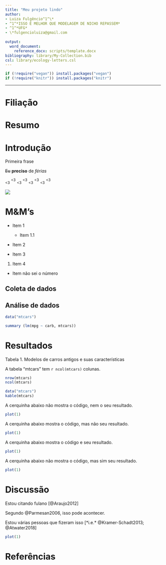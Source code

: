 ```yaml
---
title: "Meu projeto lindo"
author:
- Luiza Fulgêncio^1^\*
- ^1^*ISSO É MELHOR QUE MODELAGEM DE NICHO REPASSEM*
- ^1^*UFG*
- \*fulgencioluiza@gmail.com
 
output: 
  word_document: 
    reference_docx: scripts/template.docx
bibliography: library/My-Collection.bib
csl: library/ecology-letters.csl
---
```

```r
if (!require("vegan")) install.packages("vegan")
if (!require("knitr")) install.packages("knitr")

```

---
# Filiação

# Resumo

# Introdução

Primeira frase

~~Eu~~ **preciso** de *férias*

~<3~ ^<3^ ~<3~ ^<3^ ~<3~ ^<3^ ~<3~ ^<3^

![](figuras/meu-plot.png)

# M&M's

- Item 1
  - Item 1.1

- Item 2

+ Item 3

1. Item 4
  - Item não sei o número

## Coleta de dados

## Análise de dados

```r
data("mtcars")

summary (lm(mpg ~ carb, mtcars))

```


# Resultados

Tabela 1. Modelos de carros antigos e suas características

A tabela "mtcars" tem `r ncol(mtcars)` colunas.

```r
nrow(mtcars)
ncol(mtcars)
```

```r
data("mtcars")
kable(mtcars)

```


A cerquinha abaixo não mostra o código, nem o seu resultado.

```r
plot(1)
```

A cerquinha abaixo mostra o código, mas não seu resultado.

```r
plot(1)

```

A cerquinha abaixo mostra o código e seu resultado.

```r
plot(1)

```

A cerquinha abaixo não mostra o código, mas sim seu resultado.
```r
plot(1)

```


# Discussão

Estou citando fulano [@Araujo2012]

Segundo @Parmesan2006, isso pode acontecer.

Estou várias pessoas que fizeram isso [*i.e.* @Kramer-Schadt2013; @Atwater2018]

```r
plot(1)

```


# Referências